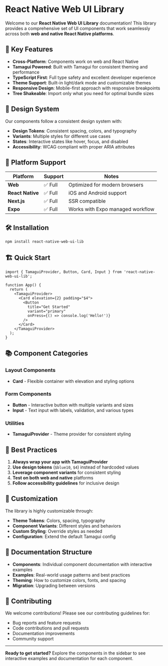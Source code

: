 # React Native Web UI Library

Welcome to our **React Native Web UI Library** documentation! This library provides a comprehensive set of UI components that work seamlessly across both **web and native React Native platforms**.

## 🚀 Key Features

- **Cross-Platform**: Components work on web and React Native
- **Tamagui Powered**: Built with Tamagui for consistent theming and performance
- **TypeScript First**: Full type safety and excellent developer experience
- **Theme Support**: Built-in light/dark mode and customizable themes
- **Responsive Design**: Mobile-first approach with responsive breakpoints
- **Tree Shakeable**: Import only what you need for optimal bundle sizes

## 🎨 Design System

Our components follow a consistent design system with:

- **Design Tokens**: Consistent spacing, colors, and typography
- **Variants**: Multiple styles for different use cases
- **States**: Interactive states like hover, focus, and disabled
- **Accessibility**: WCAG compliant with proper ARIA attributes

## 📱 Platform Support

| Platform | Support | Notes |
|----------|---------|-------|
| **Web** | ✅ Full | Optimized for modern browsers |
| **React Native** | ✅ Full | iOS and Android support |
| **Next.js** | ✅ Full | SSR compatible |
| **Expo** | ✅ Full | Works with Expo managed workflow |

## 🛠️ Installation

```bash
npm install react-native-web-ui-lib
```

## 🏗️ Quick Start

```tsx
import { TamaguiProvider, Button, Card, Input } from 'react-native-web-ui-lib';

function App() {
  return (
    <TamaguiProvider>
      <Card elevation={2} padding="$4">
        <Button 
          title="Get Started" 
          variant="primary" 
          onPress={() => console.log('Hello!')} 
        />
      </Card>
    </TamaguiProvider>
  );
}
```

## 📚 Component Categories

### Layout Components
- **Card** - Flexible container with elevation and styling options

### Form Components  
- **Button** - Interactive button with multiple variants and sizes
- **Input** - Text input with labels, validation, and various types

### Utilities
- **TamaguiProvider** - Theme provider for consistent styling

## 🎯 Best Practices

1. **Always wrap your app with TamaguiProvider**
2. **Use design tokens** (`$blue10`, `$4`) instead of hardcoded values
3. **Leverage component variants** for consistent styling
4. **Test on both web and native** platforms
5. **Follow accessibility guidelines** for inclusive design

## 🔧 Customization

The library is highly customizable through:

- **Theme Tokens**: Colors, spacing, typography
- **Component Variants**: Different styles and behaviors  
- **Custom Styling**: Override styles as needed
- **Configuration**: Extend the default Tamagui config

## 📖 Documentation Structure

- **Components**: Individual component documentation with interactive examples
- **Examples**: Real-world usage patterns and best practices
- **Theming**: How to customize colors, fonts, and spacing
- **Migration**: Upgrading between versions

## 🤝 Contributing

We welcome contributions! Please see our contributing guidelines for:

- Bug reports and feature requests
- Code contributions and pull requests
- Documentation improvements
- Community support

---

**Ready to get started?** Explore the components in the sidebar to see interactive examples and documentation for each component.